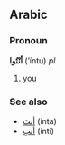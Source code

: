 ==Arabic==
===Pronoun===
'''أنْتُوا''' (’íntu) ''pl''

# [[you]]

===See also===
*[[انت|أنتَ]] (ínta)
*[[انت|أنتِ]] (ínti)